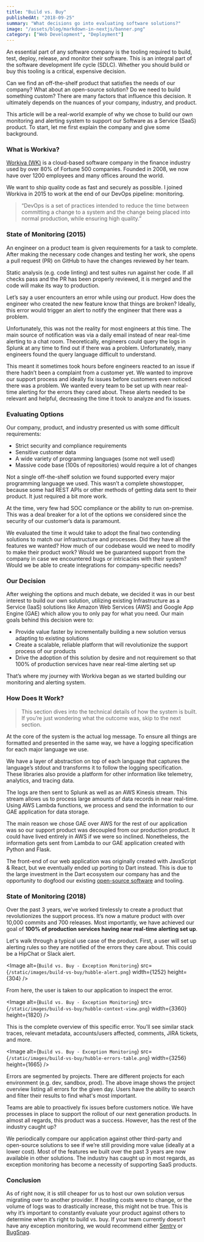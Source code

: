 ```yaml
---
title: "Build vs. Buy"
publishedAt: "2018-09-25"
summary: "What decisions go into evaluating software solutions?"
image: "/assets/blog/markdown-in-nextjs/banner.png"
category: ["Web Development", "Deployment"]
---
```


An essential part of any software company is the tooling required to build, test, deploy, release, and monitor their software. This is an integral part of the software development life cycle (SDLC). Whether you should build or buy this tooling is a critical, expensive decision.

Can we find an off-the-shelf product that satisfies the needs of our company? What about an open-source solution? Do we need to build something custom? There are many factors that influence this decision. It ultimately depends on the nuances of your company, industry, and product.

This article will be a real-world example of why we chose to build our own monitoring and alerting system to support our Software as a Service (SaaS) product. To start, let me first explain the company and give some background.

### What is Workiva?

[Workiva (WK)](https://www.workiva.com/) is a cloud-based software company in the finance industry used by over 80% of Fortune 500 companies. Founded in 2008, we now have over 1200 employees and many offices around the world.

We want to ship quality code as fast and securely as possible. I joined Workiva in 2015 to work at the end of our DevOps pipeline: monitoring.

> “DevOps is a set of practices intended to reduce the time between committing a change to a system and the change being placed into normal production, while ensuring high quality.”

### State of Monitoring (2015)

An engineer on a product team is given requirements for a task to complete. After making the necessary code changes and testing her work, she opens a pull request (PR) on GitHub to have the changes reviewed by her team.

Static analysis (e.g. code linting) and test suites run against her code. If all checks pass and the PR has been properly reviewed, it is merged and the code will make its way to production.

Let’s say a user encounters an error while using our product. How does the engineer who created the new feature know that things are broken? Ideally, this error would trigger an alert to notify the engineer that there was a problem.

Unfortunately, this was not the reality for most engineers at this time. The main source of notification was via a daily email instead of near real-time alerting to a chat room. Theoretically, engineers could query the logs in Splunk at any time to find out if there was a problem. Unfortunately, many engineers found the query language difficult to understand.

This meant it sometimes took hours before engineers reacted to an issue if there hadn’t been a complaint from a customer yet. We wanted to improve our support process and ideally fix issues before customers even noticed there was a problem. We wanted every team to be set up with near real-time alerting for the errors they cared about. These alerts needed to be relevant and helpful, decreasing the time it took to analyze and fix issues.

### Evaluating Options

Our company, product, and industry presented us with some difficult requirements:

- Strict security and compliance requirements
- Sensitive customer data
- A wide variety of programming languages (some not well used)
- Massive code base (100s of repositories) would require a lot of changes

Not a single off-the-shelf solution we found supported every major programming language we used. This wasn’t a complete showstopper, because some had REST APIs or other methods of getting data sent to their product. It just required a bit more work.

At the time, very few had SOC compliance or the ability to run on-premise. This was a deal breaker for a lot of the options we considered since the security of our customer’s data is paramount.

We evaluated the time it would take to adopt the final two contending solutions to match our infrastructure and processes. Did they have all the features we wanted? How much of our codebase would we need to modify to make their product work? Would we be guaranteed support from the company in case we encountered bugs or intricacies with their system? Would we be able to create integrations for company-specific needs?

### Our Decision

After weighing the options and much debate, we decided it was in our best interest to build our own solution, utilizing existing Infrastructure as a Service (IaaS) solutions like Amazon Web Services (AWS) and Google App Engine (GAE) which allow you to only pay for what you need. Our main goals behind this decision were to:

- Provide value faster by incrementally building a new solution versus adapting to existing solutions
- Create a scalable, reliable platform that will revolutionize the support process of our products
- Drive the adoption of this solution by desire and not requirement so that 100% of production services have near real-time alerting set up

That’s where my journey with Workiva began as we started building our monitoring and alerting system.

### How Does It Work?

> This section dives into the technical details of how the system is built. If you’re just wondering what the outcome was, skip to the next section.

At the core of the system is the actual log message. To ensure all things are formatted and presented in the same way, we have a logging specification for each major language we use.

We have a layer of abstraction on top of each language that captures the language’s stdout and transforms it to follow the logging specification. These libraries also provide a platform for other information like telemetry, analytics, and tracing data.

The logs are then sent to Splunk as well as an AWS Kinesis stream. This stream allows us to process large amounts of data records in near real-time. Using AWS Lambda functions, we process and send the information to our GAE application for data storage.

The main reason we chose GAE over AWS for the rest of our application was so our support product was decoupled from our production product. It could have lived entirely in AWS if we were so inclined. Nonetheless, the information gets sent from Lambda to our GAE application created with Python and Flask.

The front-end of our web application was originally created with JavaScript & React, but we eventually ended up porting to Dart instead. This is due to the large investment in the Dart ecosystem our company has and the opportunity to dogfood our existing [open-source software](http://workiva.github.io/) and tooling.

### State of Monitoring (2018)

Over the past 3 years, we’ve worked tirelessly to create a product that revolutionizes the support process. It’s now a mature product with over 10,000 commits and 700 releases. Most importantly, we have achieved our goal of **100% of production services having near real-time alerting set up**.

Let's walk through a typical use case of the product. First, a user will set up alerting rules so they are notified of the errors they care about. This could be a HipChat or Slack alert.

<Image
  alt={`Build vs. Buy - Exception Monitoring`}
  src={`/static/images/build-vs-buy/hubble-alert.png`}
  width={1252}
  height={304}
/>

From here, the user is taken to our application to inspect the error.

<Image
  alt={`Build vs. Buy - Exception Monitoring`}
  src={`/static/images/build-vs-buy/hubble-context-view.png`}
  width={3360}
  height={1820}
/>

This is the complete overview of this specific error. You'll see similar stack traces, relevant metadata, accounts/users affected, comments, JIRA tickets, and more.

<Image
  alt={`Build vs. Buy - Exception Monitoring`}
  src={`/static/images/build-vs-buy/hubble-errors-table.png`}
  width={3256}
  height={1665}
/>

Errors are segmented by projects. There are different projects for each environment (e.g. dev, sandbox, prod). The above image shows the project overview listing all errors for the given day. Users have the ability to search and filter their results to find what's most important.

Teams are able to proactively fix issues before customers notice. We have processes in place to support the rollout of our next generation products. In almost all regards, this product was a success. However, has the rest of the industry caught up?

We periodically compare our application against other third-party and open-source solutions to see if we’re still providing more value (ideally at a lower cost). Most of the features we built over the past 3 years are now available in other solutions. The industry has caught up in most regards, as exception monitoring has become a necessity of supporting SaaS products.

### Conclusion

As of right now, it is still cheaper for us to host our own solution versus migrating over to another provider. If hosting costs were to change, or the volume of logs was to drastically increase, this might not be true. This is why it’s important to constantly evaluate your product against others to determine when it’s right to build vs. buy. If your team currently doesn’t have any exception monitoring, we would recommend either [Sentry](https://sentry.io/) or [BugSnag](https://www.bugsnag.com/).
